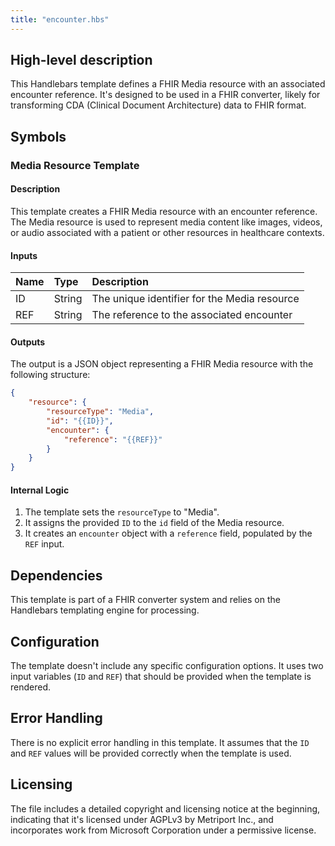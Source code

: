 ```yaml
---
title: "encounter.hbs"
---
```


## High-level description
This Handlebars template defines a FHIR Media resource with an associated encounter reference. It's designed to be used in a FHIR converter, likely for transforming CDA (Clinical Document Architecture) data to FHIR format.

## Symbols

### Media Resource Template
#### Description
This template creates a FHIR Media resource with an encounter reference. The Media resource is used to represent media content like images, videos, or audio associated with a patient or other resources in healthcare contexts.

#### Inputs
| Name | Type | Description |
|:-----|:-----|:------------|
| ID | String | The unique identifier for the Media resource |
| REF | String | The reference to the associated encounter |

#### Outputs
The output is a JSON object representing a FHIR Media resource with the following structure:
```json
{
    "resource": {
        "resourceType": "Media",
        "id": "{{ID}}",
        "encounter": {
            "reference": "{{REF}}"
        }
    }
}
```

#### Internal Logic
1. The template sets the `resourceType` to "Media".
2. It assigns the provided `ID` to the `id` field of the Media resource.
3. It creates an `encounter` object with a `reference` field, populated by the `REF` input.

## Dependencies
This template is part of a FHIR converter system and relies on the Handlebars templating engine for processing.

## Configuration
The template doesn't include any specific configuration options. It uses two input variables (`ID` and `REF`) that should be provided when the template is rendered.

## Error Handling
There is no explicit error handling in this template. It assumes that the `ID` and `REF` values will be provided correctly when the template is used.

## Licensing
The file includes a detailed copyright and licensing notice at the beginning, indicating that it's licensed under AGPLv3 by Metriport Inc., and incorporates work from Microsoft Corporation under a permissive license.